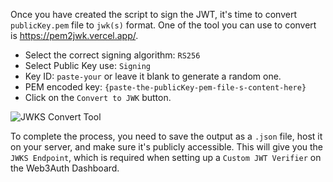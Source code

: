 Once you have created the script to sign the JWT, it's time to convert `publicKey.pem` file to
`jwk(s)` format. One of the tool you can use to convert is https://pem2jwk.vercel.app/.

- Select the correct signing algorithm: `RS256`
- Select Public Key use: `Signing`
- Key ID: `paste-your` or leave it blank to generate a random one.
- PEM encoded key: `{paste-the-publicKey-pem-file-s-content-here}`
- Click on the `Convert to JWK` button.

![JWKS Convert Tool](https://web3auth.io/community/uploads/default/optimized/2X/3/3e58a3b7378b9778b0b2d646ec2a3cf47c56ee5e_2_690x448.jpeg)

To complete the process, you need to save the output as a `.json` file, host it on your server, and
make sure it's publicly accessible. This will give you the `JWKS Endpoint`, which is required when
setting up a `Custom JWT Verifier` on the Web3Auth Dashboard.
